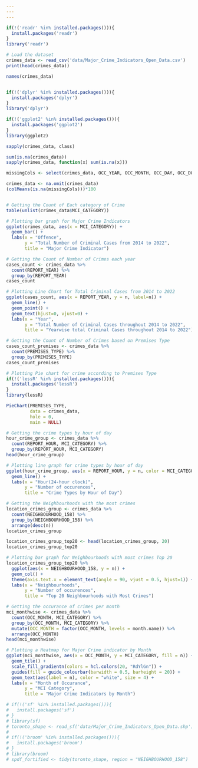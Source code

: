 ```yaml
---
---
---
```


```r
if(!('readr' %in% installed.packages())){
  install.packages('readr')
}
library('readr')

# Load the dataset
crimes_data <- read_csv('data/Major_Crime_Indicators_Open_Data.csv')
print(head(crimes_data))

names(crimes_data)


if(!('dplyr' %in% installed.packages())){
  install.packages('dplyr')
}
library('dplyr')

if(!('ggplot2' %in% installed.packages())){
  install.packages('ggplot2')
}
library(ggplot2)

sapply(crimes_data, class)

sum(is.na(crimes_data))
sapply(crimes_data, function(x) sum(is.na(x)))

missingCols <- select(crimes_data, OCC_YEAR, OCC_MONTH, OCC_DAY, OCC_DOY, OCC_DOW)

crimes_data <- na.omit(crimes_data)
(colMeans(is.na(missingCols)))*100


# Getting the Count of Each category of Crime
table(unlist(crimes_data$MCI_CATEGORY))

# Plotting bar graph for Major Crime Indicators
ggplot(crimes_data, aes(x = MCI_CATEGORY)) +
  geom_bar() +
  labs(x = "Offence", 
       y = "Total Number of Criminal Cases from 2014 to 2022", 
       title = "Major Crime Indicator")

# Getting the Count of Number of Crimes each year
cases_count <- crimes_data %>% 
  count(REPORT_YEAR) %>%
  group_by(REPORT_YEAR)
cases_count

# Plotting Line Chart for Total Criminal Cases from 2014 to 2022
ggplot(cases_count, aes(x = REPORT_YEAR, y = n, label=n)) +
  geom_line() +
  geom_point() +
  geom_text(hjust=0, vjust=0) +
  labs(x = "Year", 
       y = "Total Number of Criminal Cases throughout 2014 to 2022", 
       title = "Yearwise total Criminal Cases throughout 2014 to 2022")

# Getting the Count of Number of Crimes based on Premises Type
cases_count_premises <- crimes_data %>% 
  count(PREMISES_TYPE) %>%
  group_by(PREMISES_TYPE)
cases_count_premises

# Plotting Pie chart for crime according to Premises Type
if(!('lessR' %in% installed.packages())){
  install.packages('lessR')
}
library(lessR)

PieChart(PREMISES_TYPE, 
         data = crimes_data,
         hole = 0,
         main = NULL)

# Getting the crime types by hour of day
hour_crime_group <- crimes_data %>% 
  count(REPORT_HOUR, MCI_CATEGORY) %>%
  group_by(REPORT_HOUR, MCI_CATEGORY)
head(hour_crime_group)

# Plotting line graph for crime types by hour of day
ggplot(hour_crime_group, aes(x = REPORT_HOUR, y = n, color = MCI_CATEGORY)) +
  geom_line() +
  labs(x = "Hour(24-hour clock)", 
       y = "Number of occurences", 
       title = "Crime Types by Hour of Day")

# Getting the Neighbourhoods with the most crimes
location_crimes_group <- crimes_data %>% 
  count(NEIGHBOURHOOD_158) %>%
  group_by(NEIGHBOURHOOD_158) %>%
  arrange(desc(n))
location_crimes_group

location_crimes_group_top20 <- head(location_crimes_group, 20)
location_crimes_group_top20

# Plotting bar graph for Neighbourhoods with most crimes Top 20
location_crimes_group_top20 %>%
  ggplot(aes(x = NEIGHBOURHOOD_158, y = n)) +
  geom_col() +
  theme(axis.text.x = element_text(angle = 90, vjust = 0.5, hjust=1)) +
  labs(x = "Neighbourhoods", 
       y = "Number of occurences", 
       title = "Top 20 Neighbourhoods with Most Crimes")

# Getting the occurance of crimes per month
mci_monthwise <- crimes_data %>% 
  count(OCC_MONTH, MCI_CATEGORY) %>%
  group_by(OCC_MONTH, MCI_CATEGORY) %>%
  mutate(OCC_MONTH = factor(OCC_MONTH, levels = month.name)) %>%
  arrange(OCC_MONTH)
head(mci_monthwise)

# Plotting a Heatmap for Major Crime indicator by Month
ggplot(mci_monthwise, aes(x = OCC_MONTH, y = MCI_CATEGORY, fill = n)) +
  geom_tile() +
  scale_fill_gradientn(colors = hcl.colors(20, "RdYlGn")) +
  guides(fill = guide_colourbar(barwidth = 0.5, barheight = 20)) +
  geom_text(aes(label = n), color = "white", size = 4) +
  labs(x = "Month of Occurance", 
       y = "MCI Category",
       title = "Major Crime Indicators by Month")

# if(!('sf' %in% installed.packages())){
#   install.packages('sf')
# }
# library(sf)
# toronto_shape <- read_sf('data/Major_Crime_Indicators_Open_Data.shp')
# 
# if(!('broom' %in% installed.packages())){
#   install.packages('broom')
# }
# library(broom)
# spdf_fortified <- tidy(toronto_shape, region = "NEIGHBOURHOOD_158")
```
